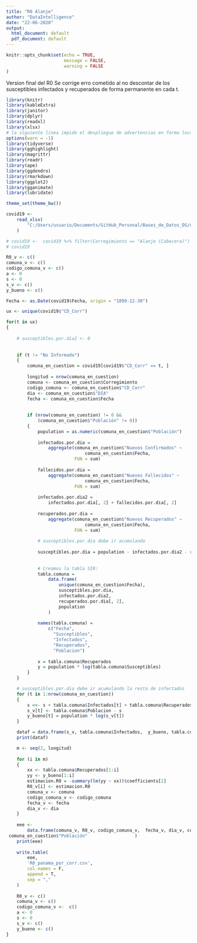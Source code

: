 ```yaml
---
title: "R0 Alanje"
author: "DataIntelligence"
date: "22-06-2020"
output:
  html_document: default
  pdf_document: default
---
```


```r
knitr::opts_chunk$set(echo = TRUE,
                      message = FALSE,
                      warning = FALSE
)
```
Version final del R0
Se corrige erro cometido al no descontar de los susceptibles infectados y recuperados de forma permanente en cada t.
```r
library(knitr)
library(kableExtra)
library(janitor)
library(dplyr)
library(readxl)
library(xlsx)
# la siguiente linea impide el despliegue de advertencias en forma local:
options(warn = -1)
library(tidyverse)
library(gghighlight)
library(magrittr)
library(readr)
library(ape)
library(ggdendro)
library(rmarkdown)
library(ggplot2)
library(gganimate)
library(lubridate)

theme_set(theme_bw()) 
```
```r

covid19 <-
    read_xlsx(
        "C:/Users/usuario/Documents/GitHub_Personal/Bases_de_Datos_DS/data_madre_r0_panama_27_07_20_2.xlsx"
    )

# covid19 <-  covid19 %>% filter(Corregimiento == "Alanje (Cabecera)")
# covid19

R0_v <- c()
comuna_v <- c()
codigo_comuna_v <- c()
a <- 0
s <- 0
s_v <- c()
y_bueno <- c()

Fecha <- as.Date(covid19$Fecha, origin = "1899-12-30")

```


```r

ux <- unique(covid19$"CD_Corr")

for(t in ux)
{
    
    # susceptibles.por.dia2 <- 0
    
    
    if (t != "No Informado")
    {
        comuna_en_cuestion = covid19[covid19$"CD_Corr" == t, ]
        
        longitud = nrow(comuna_en_cuestion)
        comuna <- comuna_en_cuestion$Corregimiento
        codigo_comuna <- comuna_en_cuestion$"CD_Corr"
        dia <- comuna_en_cuestion$"DIA"
        fecha <- comuna_en_cuestion$Fecha
        
        
        if (nrow(comuna_en_cuestion) != 0 &&
            (comuna_en_cuestion$"Población" != 0))
        {
            population = as.numeric(comuna_en_cuestion$"Población")
            
            infectados.por.dia =
                aggregate(comuna_en_cuestion$"Nuevos Confirmados" ~
                              comuna_en_cuestion$Fecha,
                          FUN = sum)
            
            fallecidos.por.dia =
                aggregate(comuna_en_cuestion$"Nuevos Fallecidos" ~
                              comuna_en_cuestion$Fecha,
                          FUN = sum)
            
            infectados.por.dia2 =
                infectados.por.dia[, 2] + fallecidos.por.dia[, 2]
            
            recuperados.por.dia =
                aggregate(comuna_en_cuestion$"Nuevos Recuperados" ~
                              comuna_en_cuestion$Fecha,
                          FUN = sum)
            
            # susceptibles.por.dia debe ir acumulando
            
            susceptibles.por.dia = population - infectados.por.dia2 - recuperados.por.dia[, 2]
            
            
            # Creamos la tabla SIR:
            tabla.comuna =
                data.frame(
                    unique(comuna_en_cuestion$Fecha),
                    susceptibles.por.dia,
                    infectados.por.dia2,
                    recuperados.por.dia[, 2],
                    population
                )
            
            names(tabla.comuna) =
                c("Fecha",
                  "Susceptibles",
                  "Infectados",
                  "Recuperados",
                  "Poblacion")
            
            x = tabla.comuna$Recuperados
            y = population * log(tabla.comuna$Susceptibles)
        }
    }

    # susceptibles.por.dia debe ir acumulando la resta de infectados
    for (t in 1:nrow(comuna_en_cuestion))
    {
        s <<- s + tabla.comuna$Infectados[t] + tabla.comuna$Recuperados[t]
        s_v[t] <- tabla.comuna$Poblacion - s
        y_bueno[t] = population * log(s_v[t])
    }

    dataf = data.frame(s_v, tabla.comuna$Infectados,  y_bueno, tabla.comuna$Recuperados)
    print(dataf)

    m <- seq(2, longitud)
    
    for (i in m)
    {
        xx <- tabla.comuna$Recuperados[1:i]
        yy <- y_bueno[1:i]
        estimacion.R0 = -summary(lm(yy ~ xx))$coefficients[2]
        R0_v[i] <- estimacion.R0
        comuna_v <- comuna
        codigo_comuna_v <- codigo_comuna
        fecha_v <- fecha
        dia_v <- dia
    }
    
    eee <-
        data.frame(comuna_v, R0_v, codigo_comuna_v,  fecha_v, dia_v, comuna_en_cuestion$"Nuevos Confirmados", comuna_en_cuestion$"Nuevos Fallecidos", comuna_en_cuestion$"Nuevos Recuperados", 
 comuna_en_cuestion$"Población"                  )
    print(eee)
    
    write.table(
        eee,
        'R0_panama_por_corr.csv',
        col.names = F,
        append = T,
        sep = ","
    )
    
    R0_v <- c()
    comuna_v <- c()
    codigo_comuna_v <-  c()
    a <- 0
    s <- 0
    s_v <- c()
    y_bueno <- c()
}

```
